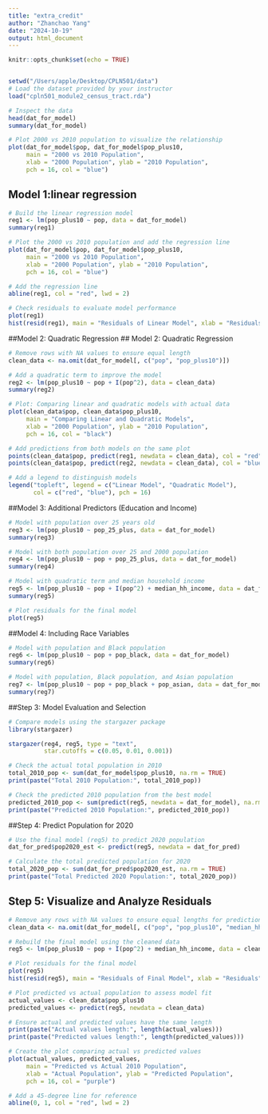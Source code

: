 ```yaml
---
title: "extra_credit"
author: "Zhanchao Yang"
date: "2024-10-19"
output: html_document
---
```


```r
knitr::opts_chunk$set(echo = TRUE)


setwd("/Users/apple/Desktop/CPLN501/data")
# Load the dataset provided by your instructor
load("cpln501_module2_census_tract.rda")

# Inspect the data
head(dat_for_model)
summary(dat_for_model)

# Plot 2000 vs 2010 population to visualize the relationship
plot(dat_for_model$pop, dat_for_model$pop_plus10, 
     main = "2000 vs 2010 Population", 
     xlab = "2000 Population", ylab = "2010 Population", 
     pch = 16, col = "blue")

```

## Model 1:linear regression
```r
# Build the linear regression model
reg1 <- lm(pop_plus10 ~ pop, data = dat_for_model)
summary(reg1)

# Plot the 2000 vs 2010 population and add the regression line
plot(dat_for_model$pop, dat_for_model$pop_plus10, 
     main = "2000 vs 2010 Population", 
     xlab = "2000 Population", ylab = "2010 Population", 
     pch = 16, col = "blue")

# Add the regression line
abline(reg1, col = "red", lwd = 2)

# Check residuals to evaluate model performance
plot(reg1)
hist(resid(reg1), main = "Residuals of Linear Model", xlab = "Residuals")


```
##Model 2: Quadratic Regression
## Model 2: Quadratic Regression
```r
# Remove rows with NA values to ensure equal length
clean_data <- na.omit(dat_for_model[, c("pop", "pop_plus10")])

# Add a quadratic term to improve the model
reg2 <- lm(pop_plus10 ~ pop + I(pop^2), data = clean_data)
summary(reg2)

# Plot: Comparing linear and quadratic models with actual data
plot(clean_data$pop, clean_data$pop_plus10, 
     main = "Comparing Linear and Quadratic Models", 
     xlab = "2000 Population", ylab = "2010 Population", 
     pch = 16, col = "black")

# Add predictions from both models on the same plot
points(clean_data$pop, predict(reg1, newdata = clean_data), col = "red", pch = 16)  # Linear model
points(clean_data$pop, predict(reg2, newdata = clean_data), col = "blue", pch = 16)  # Quadratic model

# Add a legend to distinguish models
legend("topleft", legend = c("Linear Model", "Quadratic Model"), 
       col = c("red", "blue"), pch = 16)

```

##Model 3: Additional Predictors (Education and Income)
```r
# Model with population over 25 years old
reg3 <- lm(pop_plus10 ~ pop_25_plus, data = dat_for_model)
summary(reg3)

# Model with both population over 25 and 2000 population
reg4 <- lm(pop_plus10 ~ pop + pop_25_plus, data = dat_for_model)
summary(reg4)

# Model with quadratic term and median household income
reg5 <- lm(pop_plus10 ~ pop + I(pop^2) + median_hh_income, data = dat_for_model)
summary(reg5)

# Plot residuals for the final model
plot(reg5)
```


##Model 4: Including Race Variables
```r
# Model with population and Black population
reg6 <- lm(pop_plus10 ~ pop + pop_black, data = dat_for_model)
summary(reg6)

# Model with population, Black population, and Asian population
reg7 <- lm(pop_plus10 ~ pop + pop_black + pop_asian, data = dat_for_model)
summary(reg7)
```

##Step 3: Model Evaluation and Selection

```r
# Compare models using the stargazer package
library(stargazer)

stargazer(reg4, reg5, type = "text", 
          star.cutoffs = c(0.05, 0.01, 0.001))

# Check the actual total population in 2010
total_2010_pop <- sum(dat_for_model$pop_plus10, na.rm = TRUE)
print(paste("Total 2010 Population:", total_2010_pop))

# Check the predicted 2010 population from the best model
predicted_2010_pop <- sum(predict(reg5, newdata = dat_for_model), na.rm = TRUE)
print(paste("Predicted 2010 Population:", predicted_2010_pop))
```

##Step 4: Predict Population for 2020

```r
# Use the final model (reg5) to predict 2020 population
dat_for_pred$pop2020_est <- predict(reg5, newdata = dat_for_pred)

# Calculate the total predicted population for 2020
total_2020_pop <- sum(dat_for_pred$pop2020_est, na.rm = TRUE)
print(paste("Total Predicted 2020 Population:", total_2020_pop))
```


## Step 5: Visualize and Analyze Residuals
```r
# Remove any rows with NA values to ensure equal lengths for prediction and actual values
clean_data <- na.omit(dat_for_model[, c("pop", "pop_plus10", "median_hh_income")])

# Rebuild the final model using the cleaned data
reg5 <- lm(pop_plus10 ~ pop + I(pop^2) + median_hh_income, data = clean_data)

# Plot residuals for the final model
plot(reg5)
hist(resid(reg5), main = "Residuals of Final Model", xlab = "Residuals")

# Plot predicted vs actual population to assess model fit
actual_values <- clean_data$pop_plus10
predicted_values <- predict(reg5, newdata = clean_data)

# Ensure actual and predicted values have the same length
print(paste("Actual values length:", length(actual_values)))
print(paste("Predicted values length:", length(predicted_values)))

# Create the plot comparing actual vs predicted values
plot(actual_values, predicted_values, 
     main = "Predicted vs Actual 2010 Population", 
     xlab = "Actual Population", ylab = "Predicted Population", 
     pch = 16, col = "purple")

# Add a 45-degree line for reference
abline(0, 1, col = "red", lwd = 2)
```


